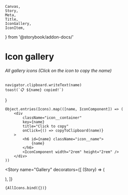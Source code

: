 	Canvas,
	Story,
	Meta,
	Title,
	IconGallery,
	IconItem,
} from '@storybook/addon-docs/'



<Meta title="Icons/Gallery" />

<style>
	{`
		.gallery {
			display: flex;
			flex-wrap: wrap;
			align-items: center;
		}

		.icon__container {
			display: inline-flex;
			flex-direction: column;
			justify-content: center;
			align-items: center;
			margin: 1rem;
			border: 1px solid #e1e1e1;
			padding: 1rem;
			border-radius: 5px;
			min-width: 5rem;
			min-height: 3rem;
			flex-grow: 1;
		}

		.icon__name {
			margin-bottom: 0.5rem;
    	font-size: 0.8rem;
    	color: #4f4f4f;
			cursor: auto; 
		}

		.icon__container:hover {
			background-color: #e1e1e1;
			cursor: pointer;
		}
  `}
</style>

# Icon gallery

<h6>All gallery icons (Click on the icon to copy the name)</h6>

	navigator.clipboard.writeText(name)
	toast(`📋 ${name} copied!`)
}

	Object.entries(Icons).map(([name, IconComponent]) => (
		<div
			className="icon__container"
			key={name}
			title="Click to copy"
			onClick={() => copyToClipboard(name)}
		>
			<h6 id={name} className="icon__name">
				{name}
			</h6>
			<IconComponent width="2rem" height="2rem" />
		</div>
	))

<Story
	name="Gallery"
	decorators={[
		(Story) => (
			<div className="gallery">
				<ToastContainer
					position="top-right"
					autoClose={3000}
					hideProgressBar={false}
					newestOnTop={false}
					closeOnClick
				/>
				<Story />
			</div>
		),
	]}
>
	{AllIcons.bind({})}
</Story>
